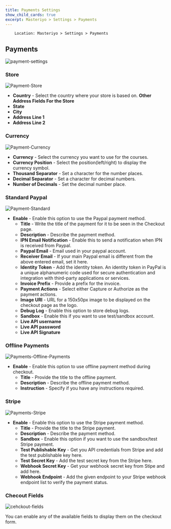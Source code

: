```yaml
---
title: Payments Settings
show_child_cards: true
excerpt: Masteriyo > Settings > Payments
---
```


        Location: Masteriyo > Settings > Payments

## Payments

![payment-settings](https://github.com/Masteriyo/masteriyo-docs/assets/75772539/6d70916c-c990-48cc-8f4e-357cee7c0c2e)

### Store

![Payment-Store](https://user-images.githubusercontent.com/75772539/228786093-fc04114e-b463-483a-9694-32f705fbf5de.png)

- **Country** - Select the country where your store is based on.
  **Other Address Fields For the Store**
- **State**
- **City**
- **Address Line 1**
- **Address Line 2**

### Currency

![Payment-Currency](https://user-images.githubusercontent.com/75772539/228786357-7ef5097a-116a-44d3-b4e8-5d39810dd58a.png)

- **Currency** - Select the currency you want to use for the courses.
- **Currency Position** - Select the position(left/right) to display the currency symbol.
- **Thousand Separator** - Set a character for the number places.
- **Decimal Separator** - Set a character for decimal numbers.
- **Number of Decimals** - Set the decimal number place.

### Standard Paypal

![Payment-Standard](https://user-images.githubusercontent.com/75772539/228786973-3f76bb7a-037c-4d57-be4b-c7b16e92ada7.png)

- **Enable** - Enable this option to use the Paypal payment method.
  - **Title** - Write the title of the payment for it to be seen in the Checkout page.
  - **Description** - Describe the payment method.
  - **IPN Email Notification** - Enable this to send a notification when IPN is received from Paypal.
  - **Paypal Email** - Email used in your paypal account.
  - **Receiver Email** - If your main Paypal email is different from the above entered email, set it here.
  - **Identity Token** - Add the identity token. An identity token in PayPal is a unique alphanumeric code used for secure authentication and integration with third-party applications or services.
  - **Invoice Prefix** - Provide a prefix for the invoice.
  - **Payment Actions** - Select either Capture or Authorize as the payment actions.
  - **Image URl** - URL for a 150x50px image to be displayed on the checkout page as the logo.
  - **Debug Log** - Enable this option to store debug logs.
  - **Sandbox** - Enable this if you want to use test/sandbox account.
  - **Live API username**
  - **Live API password**
  - **Live API Signature**

### Offline Payments

![Payments-Offline-Payments](https://user-images.githubusercontent.com/75772539/228787408-c7f6e73a-1702-4da6-9122-d13a68f74d5f.png)

- **Enable** - Enable this option to use offline payment method during checkout.
  - **Title** - Provide the title to the offline payment.
  - **Description** - Describe the offline payment method.
  - **Instruction** - Specify if you have any instructions required.

### Stripe

![Payments-Stripe](https://user-images.githubusercontent.com/75772539/228787886-67a69ffe-9b9b-444d-9861-07d9bf9313b1.png)

- **Enable** - Enable this option to use the Stripe payment method.
  - **Title** - Provide the title to the Stripe payment.
  - **Description** - Describe the payment method.
  - **Sandbox** - Enable this option if you want to use the sandbox/test Stripe payment.
  - **Test Publishable Key** - Get you API credentials from Stripe and add the test publishable key here.
  - **Test Secret Key** - Add the test secret key from the Stripe here.
  - **Webhook Secret Key** - Get your webhook secret key from Stipe and add here.
  - **Webhook Endpoint** - Add the given endpoint to your Stripe webhook endpoint list to verify the payment status.

### Checout Fields

![cehckout-fields](https://github.com/Masteriyo/masteriyo-docs/assets/75772539/5ae0b5fb-3b75-42f8-b79d-0ac68b348818)

You can enable any of the available fields to display them on the checkout form. 